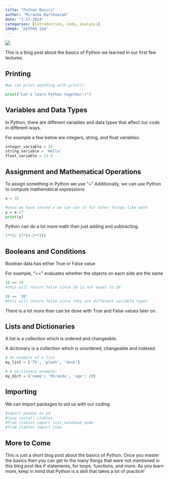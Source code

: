 ```yaml
---
title: "Python Basics"
author: "Miranda Bartkowiak"
date: "2-17-2024"
categories: [introduction, code, analysis]
image: "python.jpg"
---
```

![](python.jpg)

This is a blog post about the basics of Python we learned in our first few lectures. 

## Printing

```python
#we can print anything with print()

print("Let's learn Python together:)")
```

## Variables and Data Types

In Python, there are different variables and data types that affect our code in different ways.

For example a few below are integers, string, and float variables:

```python
integer_variable = 25
string_variable = 'Hello'
float_variable = 13.5

```

## Assignment and Mathematical Operations

To assign something in Python we use "="
Additionally, we can use Python to compute mathematical expressions
```python
x = 32

#once we have stored x we can use it for other things like math
y = x-17
print(y)
```

Python can do a lot more math than just adding and subtracting.

```python
2**5/ (7*(4-2**3))

```


## Booleans and Conditions

Boolean data has either True or False value

For example, 
"==" evaluates whether the objects on each side are the same


```python
10 == 20 
#this will return false since 10 is not equal to 20
```

```python
20 == '20' 
#this will return false since they are different variable types
```

There is a lot more than can be done with True and False values later on.

## Lists and Dictionaries

A list is a collection which is ordered and changeable.

A dictionary is a collection which is unordered, changeable and indexed.

```python
# An example of a list
my_list = ['TV', 'plant', 'desk']

# A dictionary example:
my_dict = {'name': 'Miranda', 'age': 20}
```


## Importing

We can import packages to aid us with our coding

```python

#import pandas as pd
#!pip install itables
#from itables import init_notebook_mode
#from itables import show
```

## More to Come

This is just a short blog post about the basics of Python. Once you master the basics then you can get to the many things that were not mentioned in this blog post like if statements, for loops, functions, and more. As you learn more, keep in mind that Python is a skill that takes a lot of practice!